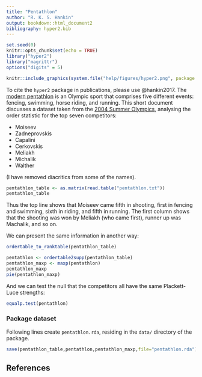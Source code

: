 ```yaml
---
title: "Pentathlon"
author: "R. K. S. Hankin"
output: bookdown::html_document2
bibliography: hyper2.bib
---
```


```r
set.seed(0)
knitr::opts_chunk$set(echo = TRUE)
library("hyper2")
library("magrittr")
options("digits" = 5)
```

```r
knitr::include_graphics(system.file("help/figures/hyper2.png", package = "hyper2"))
```

To cite the `hyper2` package in publications, please use @hankin2017.
The [modern
pentathlon](https://en.wikipedia.org/wiki/Modern_pentathlon) is an
Olympic sport that comprises five different events: fencing, swimming,
horse riding, and running.  This short document discusses a dataset
taken from the [2004 Summer
Olympics](https://en.wikipedia.org/wiki/Modern_pentathlon_at_the_2004_Summer_Olympics),
analysing the order statistic for the top seven competitors:

		
* Moiseev		
* Zadneprovskis	
* Capalini	
* Cerkovskis	
* Meliakh		
* Michalik	
* Walther		

(I have removed diacritics from some of the names).


```r
pentathlon_table <- as.matrix(read.table("pentathlon.txt"))
pentathlon_table
```

Thus the top line shows that Moiseev came fifth in shooting, first in
fencing and swimming, sixth in riding, and fifth in running.  The
first column shows that the shooting was won by Meliakh (who came
first), runner up was Machalik, and so on.

We can present the same information in another way:

```r
ordertable_to_ranktable(pentathlon_table)
```


```r
pentathlon <- ordertable2supp(pentathlon_table)
pentathlon_maxp <- maxp(pentathlon)
pentathlon_maxp
pie(pentathlon_maxp)
```

And we can test the null that the competitors all have the same
Plackett-Luce strengths:

```r
equalp.test(pentathlon)
```


### Package dataset {-}

Following lines create `pentathlon.rda`, residing in the `data/` directory of the package.

```r
save(pentathlon_table,pentathlon,pentathlon_maxp,file="pentathlon.rda")
```

## References {-}

